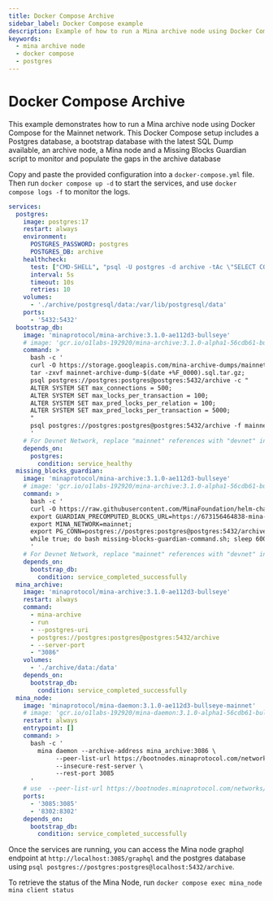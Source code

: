```yaml
---
title: Docker Compose Archive
sidebar_label: Docker Compose example
description: Example of how to run a Mina archive node using Docker Compose.
keywords:
  - mina archive node
  - docker compose
  - postgres
---
```


# Docker Compose Archive

This example demonstrates how to run a Mina archive node using Docker Compose for the Mainnet network. This Docker Compose setup includes a Postgres database, a bootstrap database with the latest SQL Dump available, an archive node, a Mina node and a Missing Blocks Guardian script to monitor and populate the gaps in the archive database

Copy and paste the provided configuration into a `docker-compose.yml` file. Then run `docker compose up -d` to start the services, and use `docker compose logs -f` to monitor the logs.

```yaml
services:
  postgres:
    image: postgres:17
    restart: always
    environment:
      POSTGRES_PASSWORD: postgres
      POSTGRES_DB: archive
    healthcheck:
      test: ["CMD-SHELL", "psql -U postgres -d archive -tAc \"SELECT COUNT(*) FROM pg_database WHERE datname='archive';\" | grep -q '^1$'"]
      interval: 5s
      timeout: 10s
      retries: 10
    volumes:
      - './archive/postgresql/data:/var/lib/postgresql/data'
    ports:
      - '5432:5432'
  bootstrap_db:
    image: 'minaprotocol/mina-archive:3.1.0-ae112d3-bullseye'
    # image: 'gcr.io/o1labs-192920/mina-archive:3.1.0-alpha1-56cdb61-bullseye' # Use this image for Devnet
    command: >
      bash -c '
      curl -O https://storage.googleapis.com/mina-archive-dumps/mainnet-archive-dump-$(date +%F_0000).sql.tar.gz;
      tar -zxvf mainnet-archive-dump-$(date +%F_0000).sql.tar.gz;
      psql postgres://postgres:postgres@postgres:5432/archive -c "
      ALTER SYSTEM SET max_connections = 500;
      ALTER SYSTEM SET max_locks_per_transaction = 100;
      ALTER SYSTEM SET max_pred_locks_per_relation = 100;
      ALTER SYSTEM SET max_pred_locks_per_transaction = 5000;
      "
      psql postgres://postgres:postgres@postgres:5432/archive -f mainnet-archive-dump-$(date +%F_0000).sql;
      '
    # For Devnet Network, replace "mainnet" references with "devnet" in the block above
    depends_on:
      postgres:
        condition: service_healthy
  missing_blocks_guardian:
    image: 'minaprotocol/mina-archive:3.1.0-ae112d3-bullseye'
    # image: 'gcr.io/o1labs-192920/mina-archive:3.1.0-alpha1-56cdb61-bullseye' # Use this image for Devnet
    command: >
      bash -c '
      curl -O https://raw.githubusercontent.com/MinaFoundation/helm-charts/main/mina-archive/scripts/missing-blocks-guardian-command.sh;
      export GUARDIAN_PRECOMPUTED_BLOCKS_URL=https://673156464838-mina-precomputed-blocks.s3.us-west-2.amazonaws.com/mainnet;
      export MINA_NETWORK=mainnet;
      export PG_CONN=postgres://postgres:postgres@postgres:5432/archive;
      while true; do bash missing-blocks-guardian-command.sh; sleep 600; done
      '
    # For Devnet Network, replace "mainnet" references with "devnet" in the block above
    depends_on:
      bootstrap_db:
        condition: service_completed_successfully
  mina_archive:
    image: 'minaprotocol/mina-archive:3.1.0-ae112d3-bullseye'
    restart: always
    command:
      - mina-archive
      - run
      - --postgres-uri
      - postgres://postgres:postgres@postgres:5432/archive
      - --server-port
      - "3086"
    volumes:
      - './archive/data:/data'
    depends_on:
      bootstrap_db:
        condition: service_completed_successfully
  mina_node:
    image: 'minaprotocol/mina-daemon:3.1.0-ae112d3-bullseye-mainnet'
    # image: 'gcr.io/o1labs-192920/mina-daemon:3.1.0-alpha1-56cdb61-bullseye-devnet' # Use this image for Devnet
    restart: always
    entrypoint: []
    command: >
      bash -c '
        mina daemon --archive-address mina_archive:3086 \
             --peer-list-url https://bootnodes.minaprotocol.com/networks/mainnet.txt \
             --insecure-rest-server \
             --rest-port 3085
      '
    # use  --peer-list-url https://bootnodes.minaprotocol.com/networks/devnet.txt for Devnet
    ports:
      - '3085:3085'
      - '8302:8302'
    depends_on:
      bootstrap_db:
        condition: service_completed_successfully
```

Once the services are running, you can access the Mina node graphql endpoint at `http://localhost:3085/graphql` and the postgres database using  `psql postgres://postgres:postgres@localhost:5432/archive`.

To retrieve the status of the Mina Node, run `docker compose exec mina_node mina client status`
